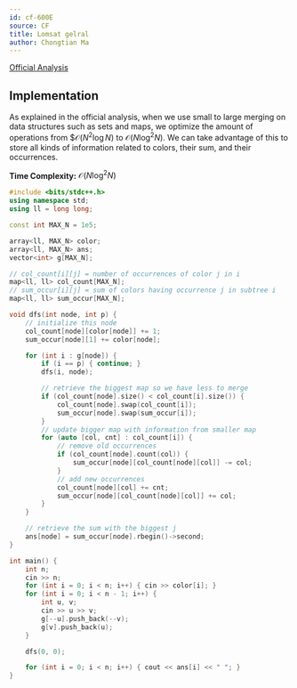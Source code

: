 ```yaml
---
id: cf-600E
source: CF
title: Lomsat gelral
author: Chongtian Ma
---
```


[Official Analysis](https://codeforces.com/blog/entry/21827)

## Implementation

As explained in the official analysis, when we use small to large merging on data structures such as sets and maps, we optimize the amount of operations from $$\mathcal{O}(N^2 \log N)$ to $\mathcal{O}(N \log^2 N)$. We can take advantage of this to store all kinds of information related to colors, their sum, and their occurrences.

**Time Complexity:** $\mathcal{O}(N \log^2 N)$

<LanguageSection>
<CPPSection>

```cpp
#include <bits/stdc++.h>
using namespace std;
using ll = long long;

const int MAX_N = 1e5;

array<ll, MAX_N> color;
array<ll, MAX_N> ans;
vector<int> g[MAX_N];

// col_count[i][j] = number of occurrences of color j in i
map<ll, ll> col_count[MAX_N];
// sum_occur[i][j] = sum of colors having occurrence j in subtree i
map<ll, ll> sum_occur[MAX_N];

void dfs(int node, int p) {
	// initialize this node
	col_count[node][color[node]] += 1;
	sum_occur[node][1] += color[node];

	for (int i : g[node]) {
		if (i == p) { continue; }
		dfs(i, node);

		// retrieve the biggest map so we have less to merge
		if (col_count[node].size() < col_count[i].size()) {
			col_count[node].swap(col_count[i]);
			sum_occur[node].swap(sum_occur[i]);
		}
		// update bigger map with information from smaller map
		for (auto [col, cnt] : col_count[i]) {
			// remove old occurrences
			if (col_count[node].count(col)) {
				sum_occur[node][col_count[node][col]] -= col;
			}
			// add new occurrences
			col_count[node][col] += cnt;
			sum_occur[node][col_count[node][col]] += col;
		}
	}

	// retrieve the sum with the biggest j
	ans[node] = sum_occur[node].rbegin()->second;
}

int main() {
	int n;
	cin >> n;
	for (int i = 0; i < n; i++) { cin >> color[i]; }
	for (int i = 0; i < n - 1; i++) {
		int u, v;
		cin >> u >> v;
		g[--u].push_back(--v);
		g[v].push_back(u);
	}

	dfs(0, 0);

	for (int i = 0; i < n; i++) { cout << ans[i] << " "; }
}
```

</CPPSection>
</LanguageSection>
